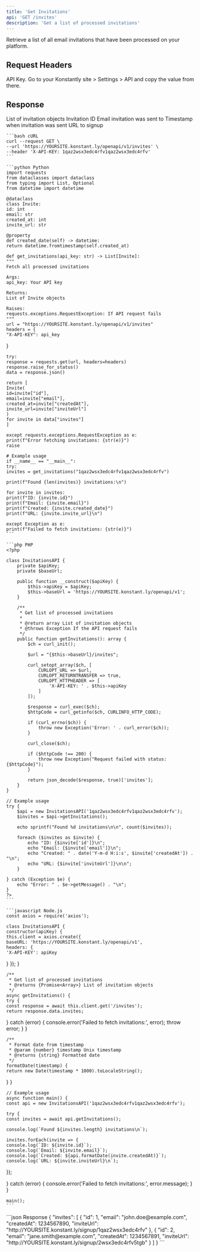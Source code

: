 ```yaml
---
title: 'Get Invitations'
api: 'GET /invites'
description: 'Get a list of processed invitations'
---
```


Retrieve a list of all email invitations that have been processed on your platform.

## Request Headers

<ParamField header="X-API-KEY" type="string" required>
    API Key. Go to your Konstantly site > Settings > API and copy the value from there.
</ParamField>

## Response

<ResponseField name="invites" type="array" required>
    List of invitation objects
    <Expandable title="Invite object properties">
        <ResponseField name="id" type="integer" required>Invitation ID</ResponseField>
        <ResponseField name="email" type="string" required>Email invitation was sent to</ResponseField>
        <ResponseField name="createdAt" type="integer" required>Timestamp when invitation was sent</ResponseField>
        <ResponseField name="inviteUrl" type="string" required>URL to signup</ResponseField>
    </Expandable>
</ResponseField>

<RequestExample>

    ```bash cURL
    curl --request GET \
    --url 'https://YOURSITE.konstant.ly/openapi/v1/invites' \
    --header 'X-API-KEY: 1qaz2wsx3edc4rfv1qaz2wsx3edc4rfv'
    ```

    ```python Python
    import requests
    from dataclasses import dataclass
    from typing import List, Optional
    from datetime import datetime

    @dataclass
    class Invite:
    id: int
    email: str
    created_at: int
    invite_url: str

    @property
    def created_date(self) -> datetime:
    return datetime.fromtimestamp(self.created_at)

    def get_invitations(api_key: str) -> List[Invite]:
    """
    Fetch all processed invitations

    Args:
    api_key: Your API key

    Returns:
    List of Invite objects

    Raises:
    requests.exceptions.RequestException: If API request fails
    """
    url = "https://YOURSITE.konstant.ly/openapi/v1/invites"
    headers = {
    "X-API-KEY": api_key
}

    try:
    response = requests.get(url, headers=headers)
    response.raise_for_status()
    data = response.json()

    return [
    Invite(
    id=invite["id"],
    email=invite["email"],
    created_at=invite["createdAt"],
    invite_url=invite["inviteUrl"]
    )
    for invite in data["invites"]
    ]

    except requests.exceptions.RequestException as e:
    print(f"Error fetching invitations: {str(e)}")
    raise

    # Example usage
    if __name__ == "__main__":
    try:
    invites = get_invitations("1qaz2wsx3edc4rfv1qaz2wsx3edc4rfv")

    print(f"Found {len(invites)} invitations:\n")

    for invite in invites:
    print(f"ID: {invite.id}")
    print(f"Email: {invite.email}")
    print(f"Created: {invite.created_date}")
    print(f"URL: {invite.invite_url}\n")

    except Exception as e:
    print(f"Failed to fetch invitations: {str(e)}")
    ```

    ```php PHP
    <?php

    class InvitationsAPI {
        private $apiKey;
        private $baseUrl;

        public function __construct($apiKey) {
            $this->apiKey = $apiKey;
            $this->baseUrl = 'https://YOURSITE.konstant.ly/openapi/v1';
        }

        /**
         * Get list of processed invitations
         *
         * @return array List of invitation objects
         * @throws Exception If the API request fails
         */
        public function getInvitations(): array {
            $ch = curl_init();

            $url = "{$this->baseUrl}/invites";

            curl_setopt_array($ch, [
                CURLOPT_URL => $url,
                CURLOPT_RETURNTRANSFER => true,
                CURLOPT_HTTPHEADER => [
                    'X-API-KEY: ' . $this->apiKey
                ]
            ]);

            $response = curl_exec($ch);
            $httpCode = curl_getinfo($ch, CURLINFO_HTTP_CODE);

            if (curl_errno($ch)) {
                throw new Exception('Error: ' . curl_error($ch));
            }

            curl_close($ch);

            if ($httpCode !== 200) {
                throw new Exception("Request failed with status: {$httpCode}");
            }

            return json_decode($response, true)['invites'];
        }
    }

    // Example usage
    try {
        $api = new InvitationsAPI('1qaz2wsx3edc4rfv1qaz2wsx3edc4rfv');
        $invites = $api->getInvitations();

        echo sprintf("Found %d invitations\n\n", count($invites));

        foreach ($invites as $invite) {
            echo "ID: {$invite['id']}\n";
            echo "Email: {$invite['email']}\n";
            echo "Created: " . date('Y-m-d H:i:s', $invite['createdAt']) . "\n";
            echo "URL: {$invite['inviteUrl']}\n\n";
        }

    } catch (Exception $e) {
        echo "Error: " . $e->getMessage() . "\n";
    }
    ?>
    ```

    ```javascript Node.js
    const axios = require('axios');

    class InvitationsAPI {
    constructor(apiKey) {
    this.client = axios.create({
    baseURL: 'https://YOURSITE.konstant.ly/openapi/v1',
    headers: {
    'X-API-KEY': apiKey
}
});
}

    /**
     * Get list of processed invitations
     * @returns {Promise<Array>} List of invitation objects
     */
    async getInvitations() {
    try {
    const response = await this.client.get('/invites');
    return response.data.invites;
} catch (error) {
    console.error('Failed to fetch invitations:', error);
    throw error;
}
}

    /**
     * Format date from timestamp
     * @param {number} timestamp Unix timestamp
     * @returns {string} Formatted date
     */
    formatDate(timestamp) {
    return new Date(timestamp * 1000).toLocaleString();
}
}

    // Example usage
    async function main() {
    const api = new InvitationsAPI('1qaz2wsx3edc4rfv1qaz2wsx3edc4rfv');

    try {
    const invites = await api.getInvitations();

    console.log(`Found ${invites.length} invitations\n`);

    invites.forEach(invite => {
    console.log(`ID: ${invite.id}`);
    console.log(`Email: ${invite.email}`);
    console.log(`Created: ${api.formatDate(invite.createdAt)}`);
    console.log(`URL: ${invite.inviteUrl}\n`);
});

} catch (error) {
    console.error('Failed to fetch invitations:', error.message);
}
}

    main();
    ```

</RequestExample>

<ResponseExample>
    ```json Response
    {
        "invites": [
    {
        "id": 1,
        "email": "john.doe@example.com",
        "createdAt": 1234567890,
        "inviteUrl": "http://YOURSITE.konstant.ly/signup/1qaz2wsx3edc4rfv"
    },
    {
        "id": 2,
        "email": "jane.smith@example.com",
        "createdAt": 1234567891,
        "inviteUrl": "http://YOURSITE.konstant.ly/signup/2wsx3edc4rfv5tgb"
    }
        ]
    }
    ```
</ResponseExample>